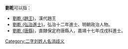 '''劉乾'''可以指：
* [[劉乾_(趙王)|劉乾 (趙王)]]，漢代趙王
* [[劉乾_(弘治進士)|劉乾 (弘治進士)]]，弘治十二年進士、明朝政治人物。
* [[劉乾_(唐縣)|劉乾 (唐縣)]]，直隸保定府唐縣人，嘉靖十七年戊戌科進士。
{{disambig}}

[[Category:二字刘姓人名消歧义|Category:二字刘姓人名消歧义]]